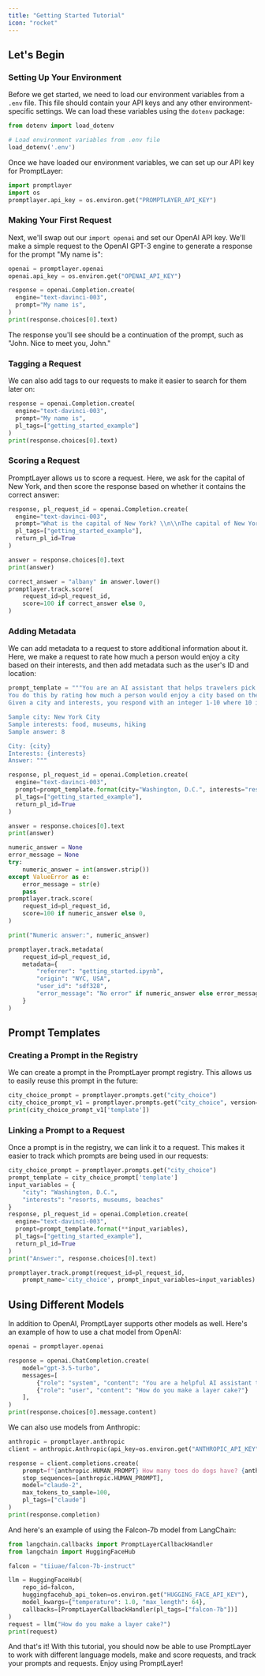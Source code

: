 ```yaml
---
title: "Getting Started Tutorial"
icon: "rocket"
---
```


## Let's Begin

### Setting Up Your Environment

Before we get started, we need to load our environment variables from a `.env` file. This file should contain your API keys and any other environment-specific settings. We can load these variables using the `dotenv` package:

```python
from dotenv import load_dotenv

# Load environment variables from .env file
load_dotenv('.env')
```

Once we have loaded our environment variables, we can set up our API key for PromptLayer:

```python
import promptlayer
import os
promptlayer.api_key = os.environ.get("PROMPTLAYER_API_KEY")
```

### Making Your First Request

Next, we'll swap out our `import openai` and set our OpenAI API key. We'll make a simple request to the OpenAI GPT-3 engine to generate a response for the prompt "My name is":

```python
openai = promptlayer.openai
openai.api_key = os.environ.get("OPENAI_API_KEY")

response = openai.Completion.create(
  engine="text-davinci-003", 
  prompt="My name is",
)
print(response.choices[0].text)
```

The response you'll see should be a continuation of the prompt, such as "John. Nice to meet you, John."

### Tagging a Request

We can also add tags to our requests to make it easier to search for them later on:

```python
response = openai.Completion.create(
  engine="text-davinci-003", 
  prompt="My name is",
  pl_tags=["getting_started_example"]
)
print(response.choices[0].text)
```

### Scoring a Request

PromptLayer allows us to score a request. Here, we ask for the capital of New York, and then score the response based on whether it contains the correct answer:

```python
response, pl_request_id = openai.Completion.create(
  engine="text-davinci-003", 
  prompt="What is the capital of New York? \\n\\nThe capital of New York is",
  pl_tags=["getting_started_example"],
  return_pl_id=True
)

answer = response.choices[0].text
print(answer)

correct_answer = "albany" in answer.lower()
promptlayer.track.score(
    request_id=pl_request_id,
    score=100 if correct_answer else 0,
)
```

### Adding Metadata

We can add metadata to a request to store additional information about it. Here, we make a request to rate how much a person would enjoy a city based on their interests, and then add metadata such as the user's ID and location:

```python
prompt_template = """You are an AI assistant that helps travelers pick a city to travel to. 
You do this by rating how much a person would enjoy a city based on their interests.
Given a city and interests, you respond with an integer 1-10 where 10 is the most enjoyment and 0 is the least.

Sample city: New York City
Sample interests: food, museums, hiking
Sample answer: 8

City: {city}
Interests: {interests}
Answer: """

response, pl_request_id = openai.Completion.create(
  engine="text-davinci-003", 
  prompt=prompt_template.format(city="Washington, D.C.", interests="resorts, museums, beaches"),
  pl_tags=["getting_started_example"],
  return_pl_id=True
)

answer = response.choices[0].text
print(answer)

numeric_answer = None
error_message = None
try:
    numeric_answer = int(answer.strip())
except ValueError as e:
    error_message = str(e)
    pass
promptlayer.track.score(
    request_id=pl_request_id,
    score=100 if numeric_answer else 0,
)

print("Numeric answer:", numeric_answer)

promptlayer.track.metadata(
    request_id=pl_request_id,
    metadata={
        "referrer": "getting_started.ipynb",
        "origin": "NYC, USA",
        "user_id": "sdf328",
        "error_message": "No error" if numeric_answer else error_message,
    }
)
```

## Prompt Templates

### Creating a Prompt in the Registry

We can create a prompt in the PromptLayer prompt registry. This allows us to easily reuse this prompt in the future:

```python
city_choice_prompt = promptlayer.prompts.get("city_choice")
city_choice_prompt_v1 = promptlayer.prompts.get("city_choice", version=1)
print(city_choice_prompt_v1['template'])
```

### Linking a Prompt to a Request

Once a prompt is in the registry, we can link it to a request. This makes it easier to track which prompts are being used in our requests:

```python
city_choice_prompt = promptlayer.prompts.get("city_choice")
prompt_template = city_choice_prompt['template']
input_variables = {
    "city": "Washington, D.C.", 
    "interests": "resorts, museums, beaches"
}
response, pl_request_id = openai.Completion.create(
  engine="text-davinci-003", 
  prompt=prompt_template.format(**input_variables),
  pl_tags=["getting_started_example"],
  return_pl_id=True
)
print("Answer:", response.choices[0].text)

promptlayer.track.prompt(request_id=pl_request_id, 
    prompt_name='city_choice', prompt_input_variables=input_variables)
```

## Using Different Models

In addition to OpenAI, PromptLayer supports other models as well. Here's an example of how to use a chat model from OpenAI:

```python
openai = promptlayer.openai

response = openai.ChatCompletion.create(
    model="gpt-3.5-turbo",
    messages=[
        {"role": "system", "content": "You are a helpful AI assistant that helps people bake."},
        {"role": "user", "content": "How do you make a layer cake?"}
    ],
)
print(response.choices[0].message.content)
```

We can also use models from Anthropic:

```python
anthropic = promptlayer.anthropic
client = anthropic.Anthropic(api_key=os.environ.get("ANTHROPIC_API_KEY"))

response = client.completions.create(
    prompt=f"{anthropic.HUMAN_PROMPT} How many toes do dogs have? {anthropic.AI_PROMPT}",
    stop_sequences=[anthropic.HUMAN_PROMPT],
    model="claude-2",
    max_tokens_to_sample=100,
    pl_tags=["claude"]
)
print(response.completion)
```

And here's an example of using the Falcon-7b model from LangChain:

```python
from langchain.callbacks import PromptLayerCallbackHandler
from langchain import HuggingFaceHub

falcon = "tiiuae/falcon-7b-instruct"

llm = HuggingFaceHub(
    repo_id=falcon, 
    huggingfacehub_api_token=os.environ.get("HUGGING_FACE_API_KEY"), 
    model_kwargs={"temperature": 1.0, "max_length": 64}, 
    callbacks=[PromptLayerCallbackHandler(pl_tags=["falcon-7b"])]
)
request = llm("How do you make a layer cake?")
print(request)
```

And that's it! With this tutorial, you should now be able to use PromptLayer to work with different language models, make and score requests, and track your prompts and requests. Enjoy using PromptLayer!